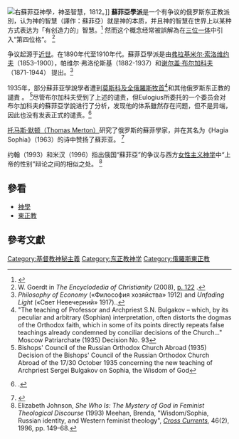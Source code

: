 [[File:Holy_Wisdom_(1812,_Russian_museum).jpg|右]]蘇菲亞神學''，''神圣智慧，1812。]]
'''蘇菲亞學派'''是一个有争议的俄罗斯东正教派別，认为神的智慧（譯作：蘇菲亞）就是神的本质，并且神的智慧在世界上以某种方式表达为「有创造力的」智慧。<ref>{{Cite web|title=Sophia, the Wisdom of God|url=http://ivashek.com/en/texts/554-sophia-the-wisdom-of-god#Gl1_1|author=Bulgakov|first=Sergius|work=Bulgakoviana|access-date=2020-10-02|archive-date=2020-11-12|archive-url=https://web.archive.org/web/20201112013450/http://ivashek.com/en/texts/554-sophia-the-wisdom-of-god#Gl1_1|dead-url=no}}</ref> 然而这个概念经常被誤解為在[[三位一體|三位一体]]中引入“第四位格”。 <ref>W. Goerdt in ''The Encyclodedia of Christianity'' (2008), [https://books.google.ch/books?id=lZUBZlth2qgC&pg=PA122 p. 122] {{Wayback|url=https://books.google.ch/books?id=lZUBZlth2qgC&pg=PA122 |date=20180805052031 }}.</ref>

争议起源于[[近世|近世]]。在1890年代至1910年代。蘇菲亞學派是由[[弗拉基米爾·索洛維約夫|弗拉基米尔·索洛维约夫]]（1853–1900），帕维尔·弗洛伦斯基（1882-1937）和[[谢尔盖·布尔加科夫|谢尔盖·布尔加科夫]]（1871-1944） 提出。<ref>''Philosophy of Economy'' («Философия хозяйства» 1912) and ''Unfading Light'' («Свет Невечерний» 1917).{{Cite journal|title=A "gung-ho" approach towards Sophic Economy|url=http://www.unwe.bg/uploads/Alternatives/Bogatzky_ea_en_br_1_2017-10.pdf|last=Bogatzky|first=Nikolay|journal=Economic Alternatives|publisher=UNWE Publishing Complex|issue=1|year=2017|publication-place=Sofia|pages=160–86|issn=2367-9409|access-date=2020-10-02|archive-date=2017-03-29|archive-url=https://web.archive.org/web/20170329140513/http://www.unwe.bg/uploads/Alternatives/Bogatzky_ea_en_br_1_2017-10.pdf|dead-url=no}}.</ref>

1935年，部分蘇菲亚學說學者遭到[[莫斯科及全俄羅斯牧首|莫斯科及全俄羅斯牧首]]<ref>"The teaching of Professor and Archpriest S.N. Bulgakov – which, by its peculiar and arbitrary (Sophian) interpretation, often distorts the dogmas of the Orthodox faith, which in some of its points directly repeats false teachings already condemned by conciliar decisions of the Church…" Moscow Patriarchate (1935) Decision No. 93</ref>和其他俄罗斯东正教的譴責 。 <ref>Bishops' Council of the Russian Orthodox Church Abroad (1935) Decision of the Bishops' Council of the Russian Orthodox Church Abroad of the 17/30 October 1935 concerning the new teaching of Archpriest Sergei Bulgakov on Sophia, the Wisdom of God</ref>尽管布尔加科夫受到了上述的谴责，但Eulogius所委托的一个委员会对布尔加科夫的蘇菲亞学說进行了分析，发现他的体系雖然存在问题，但不是异端，因此也没有发表正式的谴责。<ref>{{Citation|title=George's Florovsky and the Sophiological controversy|journal=Rocor studies|date=2017-04-26|url=https://www.rocorstudies.org/2017/04/26/georges-florovsky-and-the-sophiological-controversy/#note-3056-72|accessdate=2020-10-02|archive-date=2020-11-11|archive-url=https://web.archive.org/web/20201111220629/https://www.rocorstudies.org/2017/04/26/georges-florovsky-and-the-sophiological-controversy/#note-3056-72|dead-url=no}}.</ref>

[[托马斯·默顿|托马斯·默顿（Thomas Merton）]]研究了俄罗斯的蘇菲學家，并在其名为《Hagia Sophia》（1963）的诗中赞扬了蘇菲亚。 <ref>{{Cite web|title=Sophia|url=https://litpress.org/Products/5390/sophia.aspx|accessdate=2017-12-17|work=Liturgical Press}}</ref>

约翰（1993）和米汉（1996）指出俄国“蘇菲亞”的争议与西方[[婦女神學|女性主义神学]]中“上帝的性别”辩论之间的相似之处。 <ref>Elizabeth Johnson, ''She Who Is: The Mystery of God in Feminist Theological Discourse'' (1993){{Page needed|date=January 2018}}
Meehan, Brenda, "Wisdom/Sophia, Russian identity, and Western feminist theology", ''[[交流|Cross Currents]]'', 46(2), 1996, pp. 149–68.</ref>

==參看==
*[[神學|神學]]
*[[東正教|東正教]]

==參考文獻==
{{reflist}}

[[Category:基督教神秘主義|Category:基督教神秘主義]]
[[Category:东正教神学|Category:东正教神学]]
[[Category:俄羅斯東正教|Category:俄羅斯東正教]]